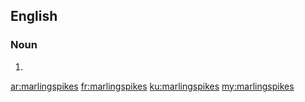 ==English==

===Noun===
{{head|en|noun plural form}}

# {{plural of|marlingspike|lang=en}}

[[ar:marlingspikes]]
[[fr:marlingspikes]]
[[ku:marlingspikes]]
[[my:marlingspikes]]